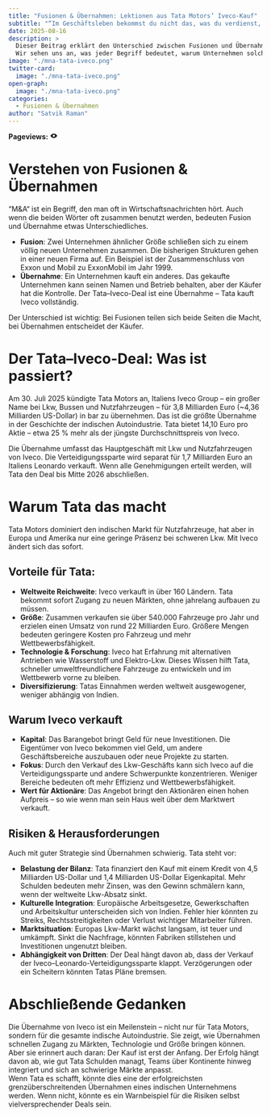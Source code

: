```yaml
---
title: "Fusionen & Übernahmen: Lektionen aus Tata Motors’ Iveco-Kauf"
subtitle: "“Im Geschäftsleben bekommst du nicht das, was du verdienst, sondern das, was du aushandelst.“ — Chester L. Karrass"
date: 2025-08-16
description: >
  Dieser Beitrag erklärt den Unterschied zwischen Fusionen und Übernahmen am Beispiel des jüngsten Tata Motors–Iveco-Deals im Wert von 3,8 Milliarden Euro.  
  Wir sehen uns an, was jeder Begriff bedeutet, warum Unternehmen solche Schritte machen und wie dieser Rekord-Deal die Zukunft von Tata Motors verändern könnte.
image: "./mna-tata-iveco.png"
twitter-card:
  image: "./mna-tata-iveco.png"
open-graph:
  image: "./mna-tata-iveco.png"
categories:
  - Fusionen & Übernahmen
author: "Satvik Raman"
---
```


<p><b>Pageviews:</b> <svg xmlns="http://www.w3.org/2000/svg" width="1em" height="1em" viewBox="0 0 256 256"><path fill="currentColor" d="M247.31 124.76c-.35-.79-8.82-19.58-27.65-38.41C194.57 61.26 162.88 48 128 48S61.43 61.26 36.34 86.35C17.51 105.18 9 124 8.69 124.76a8 8 0 0 0 0 6.5c.35.79 8.82 19.57 27.65 38.4C61.43 194.74 93.12 208 128 208s66.57-13.26 91.66-38.34c18.83-18.83 27.3-37.61 27.65-38.4a8 8 0 0 0 0-6.5M128 168a40 40 0 1 1 40-40a40 40 0 0 1-40 40"/></svg> <span class="waline-pageview-count"></i><p>

# Verstehen von Fusionen & Übernahmen
“M&A“ ist ein Begriff, den man oft in Wirtschaftsnachrichten hört. Auch wenn die beiden Wörter oft zusammen benutzt werden, bedeuten Fusion und Übernahme etwas Unterschiedliches.

* **Fusion**: Zwei Unternehmen ähnlicher Größe schließen sich zu einem völlig neuen Unternehmen zusammen. Die bisherigen Strukturen gehen in einer neuen Firma auf. Ein Beispiel ist der Zusammenschluss von Exxon und Mobil zu ExxonMobil im Jahr 1999.  
* **Übernahme**: Ein Unternehmen kauft ein anderes. Das gekaufte Unternehmen kann seinen Namen und Betrieb behalten, aber der Käufer hat die Kontrolle. Der Tata–Iveco-Deal ist eine Übernahme – Tata kauft Iveco vollständig.

Der Unterschied ist wichtig: Bei Fusionen teilen sich beide Seiten die Macht, bei Übernahmen entscheidet der Käufer.

# Der Tata–Iveco-Deal: Was ist passiert?
Am 30. Juli 2025 kündigte Tata Motors an, Italiens Iveco Group – ein großer Name bei Lkw, Bussen und Nutzfahrzeugen – für 3,8 Milliarden Euro (~4,36 Milliarden US-Dollar) in bar zu übernehmen. Das ist die größte Übernahme in der Geschichte der indischen Autoindustrie. Tata bietet 14,10 Euro pro Aktie – etwa 25 % mehr als der jüngste Durchschnittspreis von Iveco.

Die Übernahme umfasst das Hauptgeschäft mit Lkw und Nutzfahrzeugen von Iveco. Die Verteidigungssparte wird separat für 1,7 Milliarden Euro an Italiens Leonardo verkauft. Wenn alle Genehmigungen erteilt werden, will Tata den Deal bis Mitte 2026 abschließen.

# Warum Tata das macht
Tata Motors dominiert den indischen Markt für Nutzfahrzeuge, hat aber in Europa und Amerika nur eine geringe Präsenz bei schweren Lkw. Mit Iveco ändert sich das sofort.

## Vorteile für Tata:

* **Weltweite Reichweite**: Iveco verkauft in über 160 Ländern. Tata bekommt sofort Zugang zu neuen Märkten, ohne jahrelang aufbauen zu müssen.  
* **Größe**: Zusammen verkaufen sie über 540.000 Fahrzeuge pro Jahr und erzielen einen Umsatz von rund 22 Milliarden Euro. Größere Mengen bedeuten geringere Kosten pro Fahrzeug und mehr Wettbewerbsfähigkeit.  
* **Technologie & Forschung**: Iveco hat Erfahrung mit alternativen Antrieben wie Wasserstoff und Elektro-Lkw. Dieses Wissen hilft Tata, schneller umweltfreundlichere Fahrzeuge zu entwickeln und im Wettbewerb vorne zu bleiben.  
* **Diversifizierung**: Tatas Einnahmen werden weltweit ausgewogener, weniger abhängig von Indien.

## Warum Iveco verkauft
* **Kapital**: Das Barangebot bringt Geld für neue Investitionen. Die Eigentümer von Iveco bekommen viel Geld, um andere Geschäftsbereiche auszubauen oder neue Projekte zu starten.  
* **Fokus**: Durch den Verkauf des Lkw-Geschäfts kann sich Iveco auf die Verteidigungssparte und andere Schwerpunkte konzentrieren. Weniger Bereiche bedeuten oft mehr Effizienz und Wettbewerbsfähigkeit.  
* **Wert für Aktionäre**: Das Angebot bringt den Aktionären einen hohen Aufpreis – so wie wenn man sein Haus weit über dem Marktwert verkauft.

## Risiken & Herausforderungen
Auch mit guter Strategie sind Übernahmen schwierig. Tata steht vor:

* **Belastung der Bilanz**: Tata finanziert den Kauf mit einem Kredit von 4,5 Milliarden US-Dollar und 1,4 Milliarden US-Dollar Eigenkapital. Mehr Schulden bedeuten mehr Zinsen, was den Gewinn schmälern kann, wenn der weltweite Lkw-Absatz sinkt.  
* **Kulturelle Integration**: Europäische Arbeitsgesetze, Gewerkschaften und Arbeitskultur unterscheiden sich von Indien. Fehler hier könnten zu Streiks, Rechtsstreitigkeiten oder Verlust wichtiger Mitarbeiter führen.  
* **Marktsituation**: Europas Lkw-Markt wächst langsam, ist teuer und umkämpft. Sinkt die Nachfrage, könnten Fabriken stillstehen und Investitionen ungenutzt bleiben.  
* **Abhängigkeit von Dritten**: Der Deal hängt davon ab, dass der Verkauf der Iveco–Leonardo-Verteidigungssparte klappt. Verzögerungen oder ein Scheitern könnten Tatas Pläne bremsen.

# Abschließende Gedanken
Die Übernahme von Iveco ist ein Meilenstein – nicht nur für Tata Motors, sondern für die gesamte indische Autoindustrie. Sie zeigt, wie Übernahmen schnellen Zugang zu Märkten, Technologie und Größe bringen können.  
Aber sie erinnert auch daran: Der Kauf ist erst der Anfang. Der Erfolg hängt davon ab, wie gut Tata Schulden managt, Teams über Kontinente hinweg integriert und sich an schwierige Märkte anpasst.  
Wenn Tata es schafft, könnte dies eine der erfolgreichsten grenzüberschreitenden Übernahmen eines indischen Unternehmens werden. Wenn nicht, könnte es ein Warnbeispiel für die Risiken selbst vielversprechender Deals sein.
